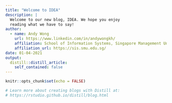 ```yaml
---
title: "Welcome to IDEA"
description: |
  Welcome to our new blog, IDEA. We hope you enjoy 
  reading what we have to say!
author:
  - name: Andy Wong 
    url: https://www.linkedin.com/in/andywongkh/
    affiliation: School of Information Systems, Singapore Management University
    affiliation_url: https://sis.smu.edu.sg/
date: 01-04-2021
output:
  distill::distill_article:
    self_contained: false
---
```


```r
knitr::opts_chunk$set(echo = FALSE)

# Learn more about creating blogs with Distill at:
# https://rstudio.github.io/distill/blog.html

```



